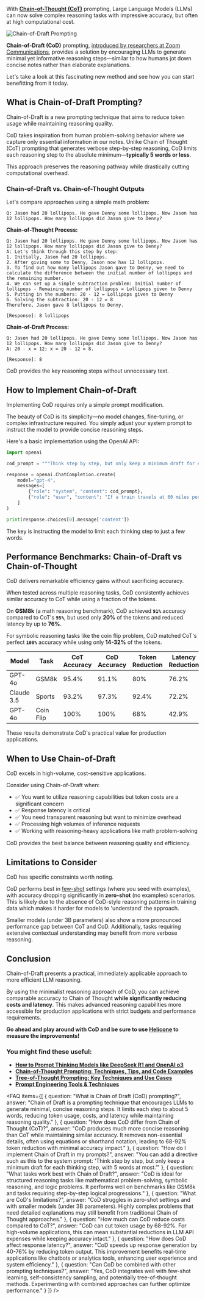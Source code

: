With **<a href="https://www.helicone.ai/blog/chain-of-thought-prompting" target="_blank" rel="noopener">Chain-of-Thought (CoT)</a>** prompting, Large Language Models (LLMs) can now solve complex reasoning tasks with impressive accuracy, but often at high computational cost. 

![Chain-of-Draft Prompting](/static/blog/chain-of-draft/chain-of-draft-cover.webp)

**Chain-of-Draft (CoD)** prompting, <a href="https://arxiv.org/abs/2502.18600" target="_blank" rel="noopener">introduced by researchers at Zoom Communications</a>, provides a solution by encouraging LLMs to generate minimal yet informative reasoning steps—similar to how humans jot down concise notes rather than elaborate explanations.

Let's take a look at this fascinating new method and see how you can start benefitting from it today.

## What is Chain-of-Draft Prompting?

Chain-of-Draft is a new prompting technique that aims to reduce token usage while maintaining reasoning quality.

CoD takes inspiration from human problem-solving behavior where we capture only essential information in our notes. Unlike Chain of Thought (CoT) prompting that generates verbose step-by-step reasoning, CoD limits each reasoning step to the absolute minimum—**typically 5 words or less**. 

This approach preserves the reasoning pathway while drastically cutting computational overhead.

### Chain-of-Draft vs. Chain-of-Thought Outputs

Let's compare approaches using a simple math problem:
```
Q: Jason had 20 lollipops. He gave Denny some lollipops. Now Jason has 12 lollipops. How many lollipops did Jason give to Denny?
```

**Chain-of-Thought Process:** 

```
Q: Jason had 20 lollipops. He gave Denny some lollipops. Now Jason has 12 lollipops. How many lollipops did Jason give to Denny?
A: Let's think through this step by step:
1. Initially, Jason had 20 lollipops.
2. After giving some to Denny, Jason now has 12 lollipops.
3. To find out how many lollipops Jason gave to Denny, we need to calculate the difference between the initial number of lollipops and the remaining number.
4. We can set up a simple subtraction problem: Initial number of lollipops - Remaining number of lollipops = Lollipops given to Denny
5. Putting in the numbers: 20 - 12 = Lollipops given to Denny
6. Solving the subtraction: 20 - 12 = 8
Therefore, Jason gave 8 lollipops to Denny.

[Response]: 8 lollipops
```

**Chain-of-Draft Process:** 

```
Q: Jason had 20 lollipops. He gave Denny some lollipops. Now Jason has 12 lollipops. How many lollipops did Jason give to Denny?
A: 20 - x = 12; x = 20 - 12 = 8. 
 
[Response]: 8
```

CoD provides the key reasoning steps without unnecessary text.

## How to Implement Chain-of-Draft

Implementing CoD requires only a simple prompt modification.

The beauty of CoD is its simplicity—no model changes, fine-tuning, or complex infrastructure required. You simply adjust your system prompt to instruct the model to provide concise reasoning steps. 

Here's a basic implementation using the OpenAI API:

```python
import openai

cod_prompt = """Think step by step, but only keep a minimum draft for each thinking step, with 5 words at most. Return the answer at the end of the response after a separator ####."""

response = openai.ChatCompletion.create(
    model="gpt-4",
    messages=[
        {"role": "system", "content": cod_prompt},
        {"role": "user", "content": "If a train travels at 60 miles per hour for 2.5 hours, how far does it go?"}
    ]
)

print(response.choices[0].message['content'])
```

The key is instructing the model to limit each thinking step to just a few words.

## Performance Benchmarks: Chain-of-Draft vs Chain-of-Thought

CoD delivers remarkable efficiency gains without sacrificing accuracy.

When tested across multiple reasoning tasks, CoD consistently achieves similar accuracy to CoT while using a fraction of the tokens. 

On **GSM8k** (a math reasoning benchmark), CoD achieved **`91%`** accuracy compared to CoT's **`95%`**, but used only **20%** of the tokens and reduced latency by up to **76%**. 

For symbolic reasoning tasks like the coin flip problem, CoD matched CoT's perfect **`100%`** accuracy while using only **14-32%** of the tokens.

| Model | Task | CoT Accuracy | CoD Accuracy | Token Reduction | Latency Reduction |
|-------|------|--------------|--------------|-----------------|-------------------|
| GPT-4o | GSM8k | 95.4% | 91.1% | 80% | 76.2% |
| Claude 3.5 | Sports | 93.2% | 97.3% | 92.4% | 72.2% |
| GPT-4o | Coin Flip | 100% | 100% | 68% | 42.9% |

These results demonstrate CoD's practical value for production applications.

## When to Use Chain-of-Draft

CoD excels in high-volume, cost-sensitive applications.

Consider using Chain-of-Draft when:

- ✅ You want to utilize reasoning capabilities but token costs are a significant concern
- ✅ Response latency is critical
- ✅ You need transparent reasoning but want to minimize overhead
- ✅ Processing high volumes of inference requests
- ✅ Working with reasoning-heavy applications like math problem-solving

CoD provides the best balance between reasoning quality and efficiency.

<CallToAction
  title="Monitor and Compare CoD Performance with Helicone ⚡️"
  description="With Helicone, you can easily track and compare tokens used, response times, and costs between CoT and CoD approaches and drastically slash your LLM costs today."
  primaryButtonText="Get Started for Free"
  primaryButtonLink="https://helicone.ai/signup"
  secondaryButtonText="See docs"
  secondaryButtonLink="https://docs.helicone.ai/features/sessions"
/>

## Limitations to Consider

CoD has specific constraints worth noting.

CoD performs best in <a href="https://docs.helicone.ai/guides/prompt-engineering/implement-few-shot-learning" target="_blank" rel="noopener">few-shot</a> settings (where you seed with examples), with accuracy dropping significantly in **zero-shot** (no examples) scenarios. This is likely due to the absence of CoD-style reasoning patterns in training data which makes it harder for models to 'understand' the approach. 

Smaller models (under 3B parameters) also show a more pronounced performance gap between CoT and CoD. Additionally, tasks requiring extensive contextual understanding may benefit from more verbose reasoning.

## Conclusion

Chain-of-Draft presents a practical, immediately applicable approach to more efficient LLM reasoning.

By using the minimalist reasoning approach of CoD, you can achieve comparable accuracy to Chain of Thought **while significantly reducing costs and latency**. This makes advanced reasoning capabilities more accessible for production applications with strict budgets and performance requirements. 

**Go ahead and play around with CoD and be sure to use <a href="https://www.helicone.ai/signup" target="_blank" rel="noopener">Helicone</a> to measure the improvements!**

### You might find these useful:

- **<a href="https://www.helicone.ai/blog/prompt-thinking-models" target="_blank">How to Prompt Thinking Models like DeepSeek R1 and OpenAI o3</a>**
- **<a href="https://www.helicone.ai/blog/chain-of-thought-prompting" target="_blank">Chain-of-Thought Prompting: Techniques, Tips, and Code Examples</a>**
- **<a href="https://www.helicone.ai/blog/tree-of-thought-prompting" target="_blank">Tree-of-Thought Prompting: Key Techniques and Use Cases</a>**
- **<a href="https://www.helicone.ai/blog/prompt-engineering-tools" target="_blank">Prompt Engineering Tools & Techniques</a>**

<FAQ items={[
  {
    question: "What is Chain of Draft (CoD) prompting?",
    answer: "Chain of Draft is a prompting technique that encourages LLMs to generate minimal, concise reasoning steps. It limits each step to about 5 words, reducing token usage, costs, and latency while maintaining reasoning quality."
  },
  {
    question: "How does CoD differ from Chain of Thought (CoT)?",
    answer: "CoD produces much more concise reasoning than CoT while maintaining similar accuracy. It removes non-essential details, often using equations or shorthand notation, leading to 68-92% token reduction with minimal accuracy impact."
  },
  {
    question: "How do I implement Chain of Draft in my prompts?",
    answer: "You can add a directive such as this to the system prompt: 'Think step by step, but only keep a minimum draft for each thinking step, with 5 words at most.'"
  },
  {
    question: "What tasks work best with Chain of Draft?",
    answer: "CoD is ideal for structured reasoning tasks like mathematical problem-solving, symbolic reasoning, and logic problems. It performs well on benchmarks like GSM8k and tasks requiring step-by-step logical progressions."
  },
  {
    question: "What are CoD's limitations?",
    answer: "CoD struggles in zero-shot settings and with smaller models (under 3B parameters). Highly complex problems that need detailed explanations may still benefit from traditional Chain of Thought approaches."
  },
  {
    question: "How much can CoD reduce costs compared to CoT?",
    answer: "CoD can cut token usage by 68-92%. For high-volume applications, this can mean substantial reductions in LLM API expenses while keeping accuracy intact."
  },
  {
    question: "How does CoD affect response latency?",
    answer: "CoD speeds up response generation by 40-76% by reducing token output. This improvement benefits real-time applications like chatbots or analytics tools, enhancing user experience and system efficiency."
  },
  {
    question: "Can CoD be combined with other prompting techniques?",
    answer: "Yes, CoD integrates well with few-shot learning, self-consistency sampling, and potentially tree-of-thought methods. Experimenting with combined approaches can further optimize performance."
  }
]} />

<Questions />
